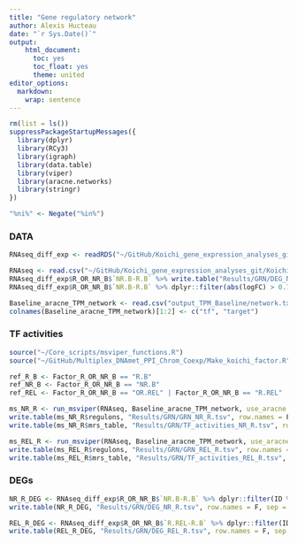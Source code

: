 ```yaml
---
title: "Gene regulatory network"
author: Alexis Hucteau
date: "`r Sys.Date()`"
output:
    html_document:
      toc: yes
      toc_float: yes
      theme: united
editor_options:
  markdown:
    wrap: sentence
---
```


```r
rm(list = ls())
suppressPackageStartupMessages({
  library(dplyr)
  library(RCy3)
  library(igraph)
  library(data.table)
  library(viper)
  library(aracne.networks)
  library(stringr)
})

"%ni%" <- Negate("%in%")
```

### DATA

```r
RNAseq_diff_exp <- readRDS("~/GitHub/Koichi_gene_expression_analyses_git/Koichi_gene_expression_analyses/Results/Tables/RNAseq_diff_gene_expression_analysis.rds")

RNAseq <- read.csv("~/GitHub/Koichi_gene_expression_analyses_git/Koichi_gene_expression_analyses/DATA/RNAseq_parsed.csv", row.names = 1, header = T, check.names = F)
RNAseq_diff_exp$R_OR_NR_B$`NR.B-R.B` %>% write.table("Results/GRN/DEG_NR_R.tsv", row.names = F, sep = "\t", quote = F)
RNAseq_diff_exp$R_OR_NR_B$`NR.B-R.B` %>% dplyr::filter(abs(logFC) > 0.75 & P.Value < 0.05) %>% write.table("Results/GRN/Filtered_DEG_NR_R.tsv", row.names = F, sep = "\t", quote = F)

Baseline_aracne_TPM_network <- read.csv("output_TPM_Baseline/network.txt", sep = "\t")
colnames(Baseline_aracne_TPM_network)[1:2] <- c("tf", "target")
```

### TF activities

```r
source("~/Core_scripts/msviper_functions.R")
source("~/GitHub/Multiplex_DNAmet_PPI_Chrom_Coexp/Make_koichi_factor.R")

ref_R_B <- Factor_R_OR_NR_B == "R.B"
ref_NR_B <- Factor_R_OR_NR_B == "NR.B"
ref_REL <- Factor_R_OR_NR_B == "OR.REL" | Factor_R_OR_NR_B == "R.REL"

ms_NR_R <- run_msviper(RNAseq, Baseline_aracne_TPM_network, use_aracne = T, ref_R_B, ref_NR_B,  "R", "NR", minsize = 4, ges.filter=T)
write.table(ms_NR_R$regulons, "Results/GRN/GRN_NR_R.tsv", row.names = F, sep = "\t", quote = F)
write.table(ms_NR_R$mrs_table, "Results/GRN/TF_activities_NR_R.tsv", row.names = F, sep = "\t", quote = F)

ms_REL_R <- run_msviper(RNAseq, Baseline_aracne_TPM_network, use_aracne = T, ref_R_B, ref_REL,  "R", "REL", minsize = 4, ges.filter=T)
write.table(ms_REL_R$regulons, "Results/GRN/GRN_REL_R.tsv", row.names = F, sep = "\t", quote = F)
write.table(ms_REL_R$mrs_table, "Results/GRN/TF_activities_REL_R.tsv", row.names = F, sep = "\t", quote = F)
```

### DEGs

```r
NR_R_DEG <- RNAseq_diff_exp$R_OR_NR_B$`NR.B-R.B` %>% dplyr::filter(ID %in% c(ms_NR_R$regulons$tf, ms_NR_R$regulons$target)) %>% dplyr::select(ID, logFC:P.Value)
write.table(NR_R_DEG, "Results/GRN/DEG_NR_R.tsv", row.names = F, sep = "\t", quote = F)

REL_R_DEG <- RNAseq_diff_exp$R_OR_NR_B$`R.REL-R.B` %>% dplyr::filter(ID %in% c(ms_REL_R$regulons$tf, ms_REL_R$regulons$target)) %>% dplyr::select(ID, logFC:P.Value)
write.table(REL_R_DEG, "Results/GRN/DEG_REL_R.tsv", row.names = F, sep = "\t", quote = F)
```

